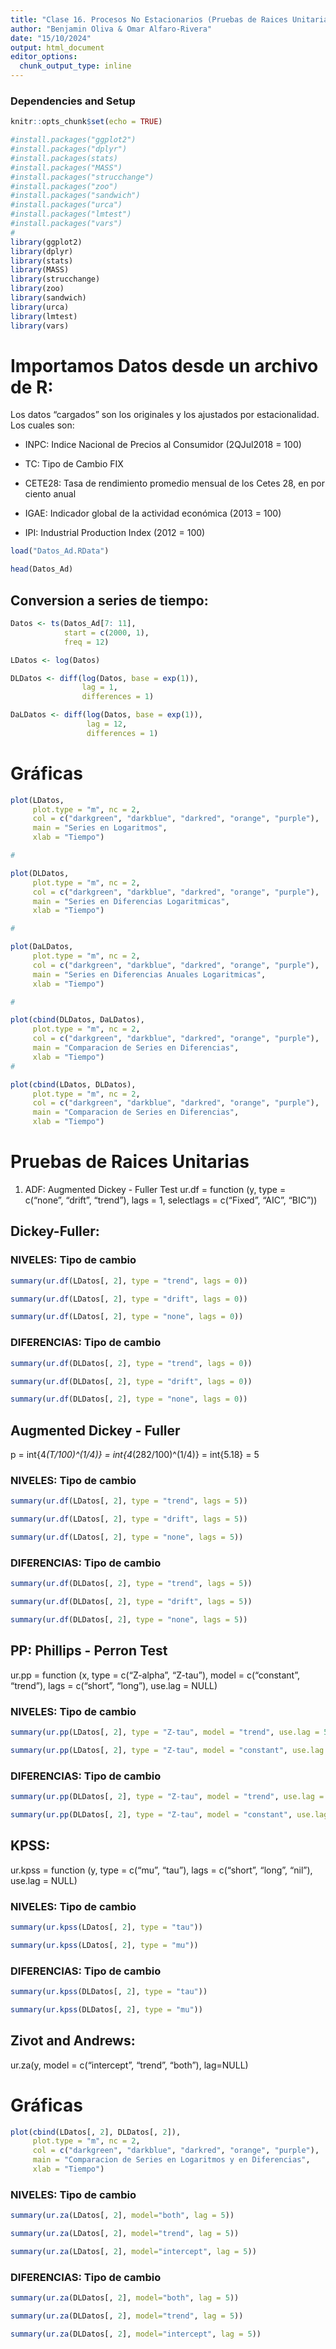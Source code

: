 ```yaml
---
title: "Clase 16. Procesos No Estacionarios (Pruebas de Raices Unitarias)"
author: "Benjamin Oliva & Omar Alfaro-Rivera"
date: "15/10/2024"
output: html_document
editor_options: 
  chunk_output_type: inline
---
```


### Dependencies and Setup
```r
knitr::opts_chunk$set(echo = TRUE)

#install.packages("ggplot2")
#install.packages("dplyr")
#install.packages(stats)
#install.packages("MASS")
#install.packages("strucchange")
#install.packages("zoo")
#install.packages("sandwich")
#install.packages("urca")
#install.packages("lmtest")
#install.packages("vars")
# 
library(ggplot2)
library(dplyr)
library(stats)
library(MASS)
library(strucchange)
library(zoo)
library(sandwich)
library(urca)
library(lmtest)
library(vars)

```

# Importamos Datos desde un archivo de R:

Los datos "cargados" son los originales y los ajustados por estacionalidad. Los cuales son:

* INPC: Indice Nacional de Precios al Consumidor (2QJul2018 = 100)

* TC: Tipo de Cambio FIX 

* CETE28: Tasa de rendimiento promedio mensual de los Cetes 28, en por ciento anual

* IGAE: Indicador global de la actividad económica (2013 = 100)

* IPI: Industrial Production Index (2012 = 100)

```r

load("Datos_Ad.RData")

head(Datos_Ad)

```

## Conversion a series de tiempo:

```r

Datos <- ts(Datos_Ad[7: 11], 
            start = c(2000, 1), 
            freq = 12)

LDatos <- log(Datos)

DLDatos <- diff(log(Datos, base = exp(1)), 
                lag = 1, 
                differences = 1)

DaLDatos <- diff(log(Datos, base = exp(1)), 
                 lag = 12, 
                 differences = 1)

```

# Gráficas
```r

plot(LDatos, 
     plot.type = "m", nc = 2,
     col = c("darkgreen", "darkblue", "darkred", "orange", "purple"), 
     main = "Series en Logaritmos", 
     xlab = "Tiempo")

#

plot(DLDatos, 
     plot.type = "m", nc = 2,
     col = c("darkgreen", "darkblue", "darkred", "orange", "purple"), 
     main = "Series en Diferencias Logaritmicas", 
     xlab = "Tiempo")

#

plot(DaLDatos, 
     plot.type = "m", nc = 2,
     col = c("darkgreen", "darkblue", "darkred", "orange", "purple"), 
     main = "Series en Diferencias Anuales Logaritmicas", 
     xlab = "Tiempo")

#

plot(cbind(DLDatos, DaLDatos), 
     plot.type = "m", nc = 2,
     col = c("darkgreen", "darkblue", "darkred", "orange", "purple"), 
     main = "Comparacion de Series en Diferencias", 
     xlab = "Tiempo")
#

plot(cbind(LDatos, DLDatos), 
     plot.type = "m", nc = 2,
     col = c("darkgreen", "darkblue", "darkred", "orange", "purple"), 
     main = "Comparacion de Series en Diferencias", 
     xlab = "Tiempo")

```

# Pruebas de Raices Unitarias

1. ADF: Augmented Dickey - Fuller Test
ur.df = function (y, type = c("none", "drift", "trend"), lags = 1, selectlags = c("Fixed", "AIC", "BIC")) 

## Dickey-Fuller:

### NIVELES: Tipo de cambio

```r

summary(ur.df(LDatos[, 2], type = "trend", lags = 0))

summary(ur.df(LDatos[, 2], type = "drift", lags = 0))

summary(ur.df(LDatos[, 2], type = "none", lags = 0))

```

### DIFERENCIAS: Tipo de cambio

```r

summary(ur.df(DLDatos[, 2], type = "trend", lags = 0))

summary(ur.df(DLDatos[, 2], type = "drift", lags = 0))

summary(ur.df(DLDatos[, 2], type = "none", lags = 0))

```

## Augmented Dickey - Fuller

p = int{4*(T/100)^(1/4)}
   = int{4*(282/100)^(1/4)}
   = int{5.18}
   = 5

### NIVELES: Tipo de cambio

```r

summary(ur.df(LDatos[, 2], type = "trend", lags = 5))

summary(ur.df(LDatos[, 2], type = "drift", lags = 5))

summary(ur.df(LDatos[, 2], type = "none", lags = 5))

```

### DIFERENCIAS: Tipo de cambio

```r

summary(ur.df(DLDatos[, 2], type = "trend", lags = 5))

summary(ur.df(DLDatos[, 2], type = "drift", lags = 5))

summary(ur.df(DLDatos[, 2], type = "none", lags = 5))

```

## PP: Phillips - Perron Test

ur.pp = function (x, type = c("Z-alpha", "Z-tau"), model = c("constant", "trend"), lags = c("short", "long"), use.lag = NULL) 

### NIVELES: Tipo de cambio

```r

summary(ur.pp(LDatos[, 2], type = "Z-tau", model = "trend", use.lag = 5))

summary(ur.pp(LDatos[, 2], type = "Z-tau", model = "constant", use.lag = 5))

```

### DIFERENCIAS: Tipo de cambio

```r

summary(ur.pp(DLDatos[, 2], type = "Z-tau", model = "trend", use.lag = 5))

summary(ur.pp(DLDatos[, 2], type = "Z-tau", model = "constant", use.lag = 5))

```

## KPSS: 

ur.kpss = function (y, type = c("mu", "tau"), lags = c("short", "long", "nil"), use.lag = NULL)

### NIVELES: Tipo de cambio

```r

summary(ur.kpss(LDatos[, 2], type = "tau"))

summary(ur.kpss(LDatos[, 2], type = "mu"))

```

### DIFERENCIAS: Tipo de cambio

```r

summary(ur.kpss(DLDatos[, 2], type = "tau"))

summary(ur.kpss(DLDatos[, 2], type = "mu"))

```

## Zivot and Andrews: 

ur.za(y, model = c("intercept", "trend", "both"), lag=NULL)

# Gráficas
```r

plot(cbind(LDatos[, 2], DLDatos[, 2]), 
     plot.type = "m", nc = 2,
     col = c("darkgreen", "darkblue", "darkred", "orange", "purple"), 
     main = "Comparacion de Series en Logaritmos y en Diferencias", 
     xlab = "Tiempo")

```

### NIVELES: Tipo de cambio

```r

summary(ur.za(LDatos[, 2], model="both", lag = 5))

summary(ur.za(LDatos[, 2], model="trend", lag = 5))

summary(ur.za(LDatos[, 2], model="intercept", lag = 5))

```

### DIFERENCIAS: Tipo de cambio

```r

summary(ur.za(DLDatos[, 2], model="both", lag = 5))

summary(ur.za(DLDatos[, 2], model="trend", lag = 5))

summary(ur.za(DLDatos[, 2], model="intercept", lag = 5))

```
